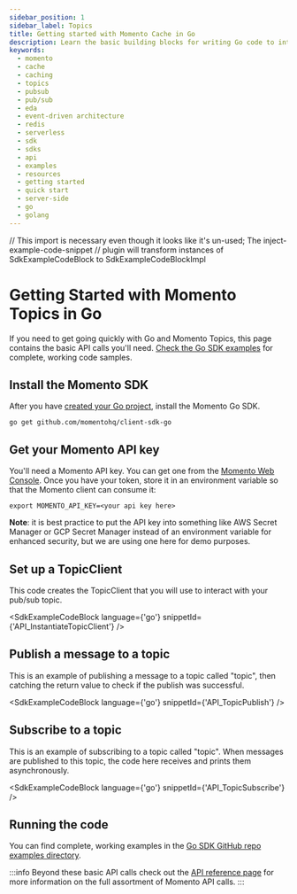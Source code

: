 ```yaml
---
sidebar_position: 1
sidebar_label: Topics
title: Getting started with Momento Cache in Go
description: Learn the basic building blocks for writing Go code to interact with Momento Topics.
keywords:
  - momento
  - cache
  - caching
  - topics
  - pubsub
  - pub/sub
  - eda
  - event-driven architecture
  - redis
  - serverless
  - sdk
  - sdks
  - api
  - examples
  - resources
  - getting started
  - quick start
  - server-side
  - go
  - golang
---
```


// This import is necessary even though it looks like it's un-used; The inject-example-code-snippet
// plugin will transform instances of SdkExampleCodeBlock to SdkExampleCodeBlockImpl

# Getting Started with Momento Topics in Go

If you need to get going quickly with Go and Momento Topics, this page contains the basic API calls you'll need. [Check the Go SDK examples](https://github.com/momentohq/client-sdk-kotlin/tree/main/examples) for complete, working code samples.

## Install the Momento SDK

After you have [created your Go project](https://go.dev/doc/code#Command), install the Momento Go SDK.
```cli
go get github.com/momentohq/client-sdk-go
```

## Get your Momento API key

You'll need a Momento API key. You can get one from the [Momento Web Console](https://console.gomomento.com/).
Once you have your token, store it in an environment variable so that the Momento client can consume it:

```
export MOMENTO_API_KEY=<your api key here>
```

**Note**: it is best practice to put the API key into something like AWS Secret Manager or GCP Secret Manager instead of an environment variable for enhanced security, but we are using one here for demo purposes.

## Set up a TopicClient
This code creates the TopicClient that you will use to interact with your pub/sub topic.

<SdkExampleCodeBlock language={'go'} snippetId={'API_InstantiateTopicClient'} />

## Publish a message to a topic
This is an example of publishing a message to a topic called "topic", then catching the return value to check if the publish was successful.

<SdkExampleCodeBlock language={'go'} snippetId={'API_TopicPublish'} />

## Subscribe to a topic
This is an example of subscribing to a topic called "topic". When messages are published to this topic, the code here receives and prints them asynchronously.

<SdkExampleCodeBlock language={'go'} snippetId={'API_TopicSubscribe'} />

## Running the code

You can find complete, working examples in the [Go SDK GitHub repo examples directory](https://github.com/momentohq/client-sdk-go/tree/main/examples).

:::info
Beyond these basic API calls check out the [API reference page](/topics/develop/api-reference) for more information on the full assortment of Momento API calls.
:::
